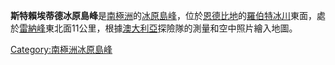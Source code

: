 {{coord|67|21|S|56|13|E|display=title}}

'''斯特賴埃蒂德冰原島峰'''是[[南極洲|南極洲]]的[[冰原島峰|冰原島峰]]，位於[[恩德比地|恩德比地]]的[[羅伯特冰川|羅伯特冰川]]東面，處於[[雷納峰|雷納峰]]東北面11公里，根據[[澳大利亞|澳大利亞]]探險隊的測量和空中照片繪入地圖。

{{Antarctica-geo-stub}}
[[Category:南極洲冰原島峰|Category:南極洲冰原島峰]]